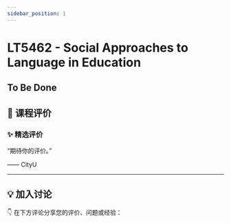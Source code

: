 ```yaml
---
sidebar_position: 1
---
```



# LT5462 - Social Approaches to Language in Education

## To Be Done

## **💬 课程评价**

### ✨ **精选评价**
<div className={commentStyles.commentBox}>
    <p className={commentStyles.commentText}>
        “期待你的评价。”
    </p>
    <p className={commentStyles.commentAuthor}>—— CityU</p>
</div>

---

## **💡 加入讨论**

👇 在下方评论分享您的评价、问题或经验：
<Utterances />
